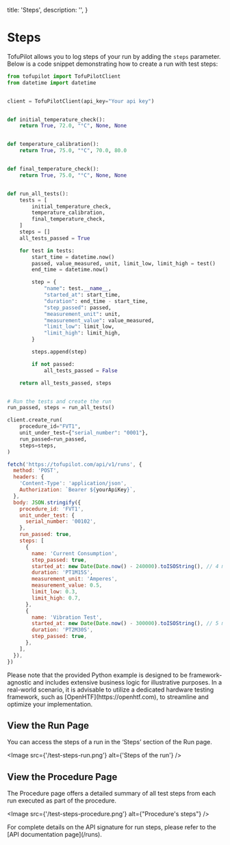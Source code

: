   title: 'Steps',
  description: '',
}

# Steps

TofuPilot allows you to log steps of your run by adding the `steps` parameter. Below is a code snippet demonstrating how to create a run with test steps:

  <CodeGroup>

```python
from tofupilot import TofuPilotClient
from datetime import datetime


client = TofuPilotClient(api_key="Your api key")


def initial_temperature_check():
    return True, 72.0, "°C", None, None


def temperature_calibration():
    return True, 75.0, "°C", 70.0, 80.0


def final_temperature_check():
    return True, 75.0, "°C", None, None


def run_all_tests():
    tests = [
        initial_temperature_check,
        temperature_calibration,
        final_temperature_check,
    ]
    steps = []
    all_tests_passed = True

    for test in tests:
        start_time = datetime.now()
        passed, value_measured, unit, limit_low, limit_high = test()
        end_time = datetime.now()

        step = {
            "name": test.__name__,
            "started_at": start_time,
            "duration": end_time - start_time,
            "step_passed": passed,
            "measurement_unit": unit,
            "measurement_value": value_measured,
            "limit_low": limit_low,
            "limit_high": limit_high,
        }

        steps.append(step)

        if not passed:
            all_tests_passed = False

    return all_tests_passed, steps


# Run the tests and create the run
run_passed, steps = run_all_tests()

client.create_run(
    procedure_id="FVT1",
    unit_under_test={"serial_number": "0001"},
    run_passed=run_passed,
    steps=steps,
)
```

```js
fetch('https://tofupilot.com/api/v1/runs', {
  method: 'POST',
  headers: {
    'Content-Type': 'application/json',
    Authorization: `Bearer ${yourApiKey}`,
  },
  body: JSON.stringify({
    procedure_id: 'FVT1',
    unit_under_test: {
      serial_number: '00102',
    },
    run_passed: true,
    steps: [
      {
        name: 'Current Consumption',
        step_passed: true,
        started_at: new Date(Date.now() - 240000).toISOString(), // 4 minutes ago
        duration: 'PT1M15S',
        measurement_unit: 'Amperes',
        measurement_value: 0.5,
        limit_low: 0.3,
        limit_high: 0.7,
      },
      {
        name: 'Vibration Test',
        started_at: new Date(Date.now() - 300000).toISOString(), // 5 minutes ago
        duration: 'PT2M30S',
        step_passed: true,
      },
    ],
  }),
})
```

  </CodeGroup>

<Note>
  Please note that the provided Python example is designed to be
  framework-agnostic and includes extensive business logic for illustrative
  purposes. In a real-world scenario, it is advisable to utilize a dedicated
  hardware testing framework, such as [OpenHTF](https://openhtf.com), to
  streamline and optimize your implementation.
</Note>

## View the Run Page

You can access the steps of a run in the ‘Steps’ section of the Run page.

<Image src={'/test-steps-run.png'} alt={'Steps of the run'} />

## View the Procedure Page

The Procedure page offers a detailed summary of all test steps from each run executed as part of the procedure.

<Image src={'/test-steps-procedure.png'} alt={"Procedure's steps"} />

<Note>
  For complete details on the API signature for run steps, please refer to the
  [API documentation page](/runs).
</Note>
